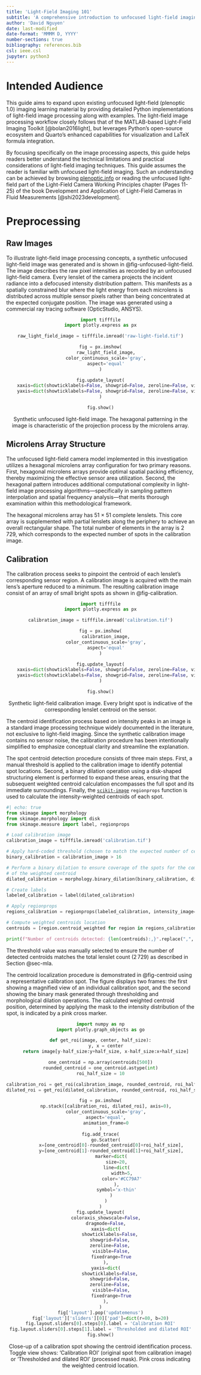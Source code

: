 ```yaml
---
title: 'Light-Field Imaging 101'
subtitle: 'A comprehensive introduction to unfocused light-field imaging (plenoptic 1.0)'
author: 'David Nguyen'
date: last-modified
date-format: 'MMMM D, YYYY'
number-sections: true
bibliography: references.bib
csl: ieee.csl
jupyter: python3
---
```


# Intended Audience

This guide aims to expand upon existing unfocused light-field (plenoptic 1.0) imaging learning material by providing detailed Python implementations of light-field image processing along with examples. The light-field image processing workflow closely follows that of the MATLAB-based Light-Field Imaging Toolkit [@bolan2016light], but leverages Python's open-source ecosystem and Quarto's enhanced capabilities for visualization and LaTeX formula integration.

By focusing specifically on the image processing aspects, this guide helps readers better understand the technical limitations and practical considerations of light-field imaging techniques. This guide assumes the reader is familiar with unfocused light-field imaging. Such an understanding can be achieved by browsing [plenoptic.info](https://www.plenoptic.info/) or reading the unfocused light-field part of the Light-Field Camera Working Principles chapter (Pages 11-25) of the book Development and Application of Light-Field Cameras in Fluid Measurements [@shi2023development].

# Preprocessing

## Raw Images

To illustrate light-field image processing concepts, a synthetic unfocused light-field image was generated and is shown in @fig-unfocused-light-field. The image describes the raw pixel intensities as recorded by an unfocused light-field camera. Every lenslet of the camera projects the incident radiance into a defocused intensity distribution pattern. This manifests as a spatially constrained blur where the light energy from each microlens is distributed across multiple sensor pixels rather than being concentrated at the expected conjugate position. The image was generated using a commercial ray tracing software (OpticStudio, ANSYS).

::: {#fig-unfocused-light-field .column-page style='text-align: center;'}
```python
import tifffile
import plotly.express as px

raw_light_field_image = tifffile.imread('raw-light-field.tif')

fig = px.imshow(
    raw_light_field_image,
    color_continuous_scale='gray',
    aspect='equal'
)

fig.update_layout(
    xaxis=dict(showticklabels=False, showgrid=False, zeroline=False, visible=False),
    yaxis=dict(showticklabels=False, showgrid=False, zeroline=False, visible=False)
)

fig.show()
```
Synthetic unfocused light-field image. The hexagonal patterning in the image is characteristic of the projection process by the microlens array.
:::

## Microlens Array Structure {#sec-mla}

The unfocused light-field camera model implemented in this investigation utilizes a hexagonal microlens array configuration for two primary reasons. First, hexagonal microlens arrays provide optimal spatial packing efficiency, thereby maximizing the effective sensor area utilization. Second, the hexagonal pattern introduces additional computational complexity in light-field image processing algorithms—specifically in sampling pattern interpolation and spatial frequency analysis—that merits thorough examination within this methodological framework.

The hexagonal microlens array has 51 × 51 complete lenslets. This core array is supplemented with partial lenslets along the periphery to achieve an overall rectangular shape. The total number of elements in the array is 2&thinsp;729, which corresponds to the expected number of spots in the calibration image.

## Calibration

The calibration process seeks to pinpoint the centroid of each lenslet's corresponding sensor region. A calibration image is acquired with the main lens's aperture reduced to a minimum. The resulting calibration image consist of an array of small bright spots as shown in @fig-calibration.

::: {#fig-calibration .column-page style='text-align: center;'}
```python
import tifffile
import plotly.express as px

calibration_image = tifffile.imread('calibration.tif')

fig = px.imshow(
    calibration_image,
    color_continuous_scale='gray',
    aspect='equal'
)

fig.update_layout(
    xaxis=dict(showticklabels=False, showgrid=False, zeroline=False, visible=False),
    yaxis=dict(showticklabels=False, showgrid=False, zeroline=False, visible=False)
)

fig.show()
```
Synthetic light-field calibration image. Every bright spot is indicative of the corresponding lenslet centroid on the sensor.
:::

The centroid identification process based on intensity peaks in an image is a standard image processing technique widely documented in the literature, not exclusive to light-field imaging. Since the synthetic calibration image contains no sensor noise, the calibration procedure has been intentionally simplified to emphasize conceptual clarity and streamline the explanation.

The spot centroid detection procedure consists of three main steps. First, a manual threshold is applied to the calibration image to identify potential spot locations. Second, a binary dilation operation using a disk-shaped structuring element is performed to expand these areas, ensuring that the subsequent weighted centroid calculation encompasses the full spot and its immediate surroundings. Finally, the [`scikit-image`](https://scikit-image.org/) `regionprops` function is used to calculate the intensity-weighted centroids of each spot.

```python
#| echo: true
from skimage import morphology
from skimage.morphology import disk
from skimage.measure import label, regionprops

# Load calibration image
calibration_image = tifffile.imread('calibration.tif')

# Apply hard-coded threshold (chosen to match the expected number of centroids)
binary_calibration = calibration_image > 16

# Perform a binary dilation to ensure coverage of the spots for the computation
# of the weighted centroid
dilated_calibration = morphology.binary_dilation(binary_calibration, disk(4))

# Create labels 
labeled_calibration = label(dilated_calibration)

# Apply regionprops
regions_calibration = regionprops(labeled_calibration, intensity_image=calibration_image)

# Compute weighted centroids location
centroids = [region.centroid_weighted for region in regions_calibration]

print(f"Number of centroids detected: {len(centroids):,}".replace(",", "\u2009"))
```

The threshold value was manually selected to ensure the number of detected centroids matches the total lenslet count (2&thinsp;729) as described in Section @sec-mla.

The centroid localization procedure is demonstrated in @fig-centroid using a representative calibration spot. The figure displays two frames: the first showing a magnified view of an individual calibration spot, and the second showing the binary mask generated through thresholding and morphological dilation operations. The calculated weighted centroid position, determined by applying the mask to the intensity distribution of the spot, is indicated by a pink cross marker.

::: {#fig-centroid .column-page style='text-align: center;'}
```python
import numpy as np
import plotly.graph_objects as go

def get_roi(image, center, half_size):
    y, x = center
    return image[y-half_size:y+half_size, x-half_size:x+half_size]

one_centroid = np.array(centroids[500])
rounded_centroid = one_centroid.astype(int)
roi_half_size = 10

calibration_roi = get_roi(calibration_image, rounded_centroid, roi_half_size)
dilated_roi = get_roi(dilated_calibration, rounded_centroid, roi_half_size)

fig = px.imshow(
    np.stack([calibration_roi, dilated_roi], axis=0),
    color_continuous_scale='gray',
    aspect='equal',
    animation_frame=0
)
fig.add_trace(
    go.Scatter(
        x=[one_centroid[0]-rounded_centroid[0]+roi_half_size],
        y=[one_centroid[1]-rounded_centroid[1]+roi_half_size],
        marker=dict(
            size=20,
            line=dict(
                width=5,
                color='#CC79A7'
            ),
            symbol='x-thin'
        )
    )
)
fig.update_layout(
    coloraxis_showscale=False,
    dragmode=False,
    xaxis=dict(
        showticklabels=False, 
        showgrid=False, 
        zeroline=False, 
        visible=False,
        fixedrange=True
    ),
    yaxis=dict(
        showticklabels=False, 
        showgrid=False, 
        zeroline=False, 
        visible=False,
        fixedrange=True
    ),
)
fig['layout'].pop('updatemenus')
fig['layout']['sliders'][0]['pad']=dict(r=80, b=20)
fig.layout.sliders[0].steps[0].label = 'Calibration ROI'
fig.layout.sliders[0].steps[1].label = 'Thresholded and dilated ROI'
fig.show()
```
Close-up of a calibration spot showing the centroid identification process. Toggle view shows: 'Calibration ROI' (original spot from calibration image) or 'Thresholded and dilated ROI' (processed mask). Pink cross indicating the weighted centroid location.
:::